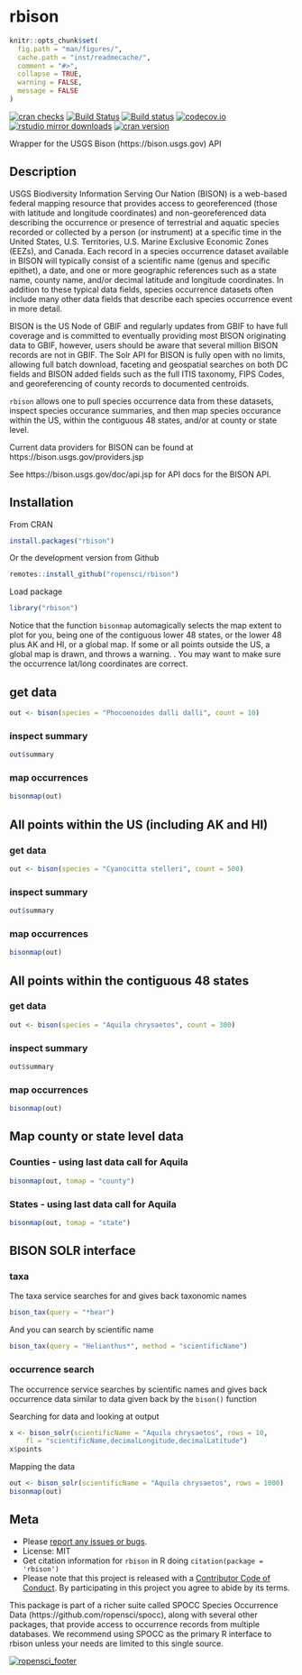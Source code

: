 rbison
======

```r
knitr::opts_chunk$set(
  fig.path = "man/figures/",
  cache.path = "inst/readmecache/",
  comment = "#>",
  collapse = TRUE,
  warning = FALSE,
  message = FALSE
)
```

[![cran checks](https://cranchecks.info/badges/worst/rbison)](https://cranchecks.info/pkgs/rbison)
[![Build Status](https://api.travis-ci.org/ropensci/rbison.png)](https://travis-ci.org/ropensci/rbison)
[![Build status](https://ci.appveyor.com/api/projects/status/cba5mqg33hakour1?svg=true)](https://ci.appveyor.com/project/sckott/rbison)
[![codecov.io](https://codecov.io/github/ropensci/rbison/coverage.svg?branch=master)](https://codecov.io/github/ropensci/rbison?branch=master)
[![rstudio mirror downloads](https://cranlogs.r-pkg.org/badges/rbison?color=E664A4)](https://github.com/metacran/cranlogs.app)
[![cran version](https://www.r-pkg.org/badges/version/rbison)](https://cran.r-project.org/package=rbison)

Wrapper for the USGS Bison (https://bison.usgs.gov) API

## Description

USGS Biodiversity Information Serving Our Nation (BISON) is a web-based federal mapping resource that provides access to georeferenced (those with latitude and longitude coordinates) and non-georeferenced data describing the occurrence or presence of terrestrial and aquatic species recorded or collected by a person (or instrument) at a specific time in the United States, U.S. Territories, U.S. Marine Exclusive Economic Zones (EEZs), and Canada. Each record in a species occurrence dataset available in BISON will typically consist of a scientific name (genus and specific epithet), a date, and one or more geographic references such as a state name, county name, and/or decimal latitude and longitude coordinates. In addition to these typical data fields, species occurrence datasets often include many other data fields that describe each species occurrence event in more detail.

BISON is the US Node of GBIF and regularly updates from GBIF to have full coverage and is committed to eventually providing most BISON originating data to GBIF, however, users should be aware that several million BISON records are not in GBIF. The Solr API for BISON is fully open with no limits, allowing full batch download, faceting and geospatial searches on both DC fields and BISON added fields such as the full ITIS taxonomy, FIPS Codes, and georeferencing of county records to documented centroids.

`rbison` allows one to pull species occurrence data from these datasets, inspect species occurance summaries, and then map species occurance within the US, within the contiguous 48 states, and/or at county or state level.

Current data providers for BISON can be found at https://bison.usgs.gov/providers.jsp

See https://bison.usgs.gov/doc/api.jsp for API docs for the BISON API.


## Installation

From CRAN

```r
install.packages("rbison")
```

Or the development version from Github

```r
remotes::install_github("ropensci/rbison")
```

Load package

```r
library("rbison")
```

Notice that the function `bisonmap` automagically selects the map extent to plot for you, being one of the contiguous lower 48 states, or the lower 48 plus AK and HI, or a global map. If some or all points outside the US, a global map is drawn, and throws a warning. . You may want to make sure the occurrence lat/long coordinates are correct.

## get data

```r
out <- bison(species = "Phocoenoides dalli dalli", count = 10)
```


### inspect summary

```r
out$summary
```

### map occurrences

```r
bisonmap(out)
```

## All points within the US (including AK and HI)

### get data

```r
out <- bison(species = "Cyanocitta stelleri", count = 500)
```


### inspect summary

```r
out$summary
```

### map occurrences

```r
bisonmap(out)
```

##  All points within the contiguous 48 states

### get data

```r
out <- bison(species = "Aquila chrysaetos", count = 300)
```


### inspect summary

```r
out$summary
```


### map occurrences

```r
bisonmap(out)
```


## Map county or state level data

### Counties - using last data call for Aquila

```r
bisonmap(out, tomap = "county")
```

### States - using last data call for Aquila

```r
bisonmap(out, tomap = "state")
```


## BISON SOLR interface

### taxa

The taxa service searches for and gives back taxonomic names

```r
bison_tax(query = "*bear")
```

And you can search by scientific name

```r
bison_tax(query = "Helianthus*", method = "scientificName")
```

### occurrence search

The occurrence service searches by scientific names and gives back occurrence 
data similar to data given back by the `bison()` function

Searching for data and looking at output

```r
x <- bison_solr(scientificName = "Aquila chrysaetos", rows = 10, 
    fl = "scientificName,decimalLongitude,decimalLatitude")
x$points
```

Mapping the data

```r
out <- bison_solr(scientificName = "Aquila chrysaetos", rows = 1000)
bisonmap(out)
```

## Meta

* Please [report any issues or bugs](https://github.com/ropensci/rbison/issues).
* License: MIT
* Get citation information for `rbison` in R doing `citation(package = 'rbison')`
* Please note that this project is released with a [Contributor Code of Conduct][coc]. By participating in this project you agree to abide by its terms.

This package is part of a richer suite called SPOCC Species Occurrence Data (https://github.com/ropensci/spocc), along with several other packages, that provide access to occurrence records from multiple databases. We recommend using SPOCC as the primary R interface to rbison unless your needs are limited to this single source.

[![ropensci_footer](https://ropensci.org/public_images/github_footer.png)](https://ropensci.org)

[coc]: https://github.com/ropensci/rbison/blob/master/CODE_OF_CONDUCT.md
